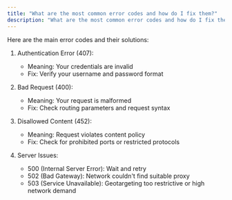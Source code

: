 ```yaml
---
title: "What are the most common error codes and how do I fix them?"
description: "What are the most common error codes and how do I fix them?"
---
```


Here are the main error codes and their solutions:

1. Authentication Error (407):
   - Meaning: Your credentials are invalid
   - Fix: Verify your username and password format

2. Bad Request (400):
   - Meaning: Your request is malformed
   - Fix: Check routing parameters and request syntax

3. Disallowed Content (452):
   - Meaning: Request violates content policy
   - Fix: Check for prohibited ports or restricted protocols

4. Server Issues:
   - 500 (Internal Server Error): Wait and retry
   - 502 (Bad Gateway): Network couldn't find suitable proxy
   - 503 (Service Unavailable): Geotargeting too restrictive or high network demand